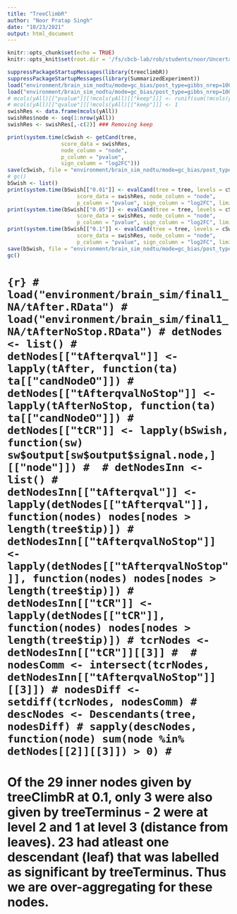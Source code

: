 ```yaml
---
title: "TreeClimbR"
author: "Noor Pratap Singh"
date: "10/23/2021"
output: html_document
---
```


```r
knitr::opts_chunk$set(echo = TRUE)
knitr::opts_knit$set(root.dir = '/fs/cbcb-lab/rob/students/noor/Uncertainity/treeTerminusScripts')
```

```r
suppressPackageStartupMessages(library(treeclimbR))
suppressPackageStartupMessages(library(SummarizedExperiment))
load("environment/brain_sim_nodtu/mode=gc_bias/post_type=gibbs_nrep=100_tf=100/yAll.RData")
load("environment/brain_sim_nodtu/mode=gc_bias/post_type=gibbs_nrep=100_tf=100/tree.RData")
# mcols(yAll)[["pvalue"]][!mcols(yAll)[["keep"]]] <- runif(sum(!mcols(yAll)[["keep"]]),0,1)
# mcols(yAll)[["qvalue"]][!mcols(yAll)[["keep"]]] <- 1
swishRes <- data.frame(mcols(yAll))
swishRes$node <- seq(1:nrow(yAll))
swishRes <- swishRes[,-c(2)] ### Removing keep

print(system.time(cSwish <- getCand(tree,
                 score_data = swishRes,
                 node_column = "node",
                 p_column = "pvalue",
                 sign_column = "log2FC")))
save(cSwish, file = "environment/brain_sim_nodtu/mode=gc_bias/post_type=gibbs_nrep=100_tf=100/benchmark/cSwish.RData")
# gc()
bSwish <- list()
print(system.time(bSwish[["0.01"]] <- evalCand(tree = tree, levels = cSwish$candidate_list,
                      score_data = swishRes, node_column = "node",
                      p_column = "pvalue", sign_column = "log2FC", limit_rej=0.01)))
print(system.time(bSwish[["0.05"]] <- evalCand(tree = tree, levels = cSwish$candidate_list,
                      score_data = swishRes, node_column = "node",
                      p_column = "pvalue", sign_column = "log2FC", limit_rej=0.05)))
print(system.time(bSwish[["0.1"]] <- evalCand(tree = tree, levels = cSwish$candidate_list,
                      score_data = swishRes, node_column = "node",
                      p_column = "pvalue", sign_column = "log2FC", limit_rej=0.1)))
save(bSwish, file = "environment/brain_sim_nodtu/mode=gc_bias/post_type=gibbs_nrep=100_tf=100/benchmark/bSwish.RData")
gc()

```

# ```{r}
# load("environment/brain_sim/final1_NA/tAfter.RData")
# load("environment/brain_sim/final1_NA/tAfterNoStop.RData")
# detNodes <- list()
# detNodes[["tAfterqval"]] <- lapply(tAfter, function(ta) ta[["candNodeO"]])
# detNodes[["tAfterqvalNoStop"]] <- lapply(tAfterNoStop, function(ta) ta[["candNodeO"]])
# detNodes[["tCR"]] <- lapply(bSwish, function(sw) sw$output[sw$output$signal.node,][["node"]])
# 
# detNodesInn <- list()
# detNodesInn[["tAfterqval"]] <- lapply(detNodes[["tAfterqval"]], function(nodes) nodes[nodes > length(tree$tip)])
# detNodesInn[["tAfterqvalNoStop"]] <- lapply(detNodes[["tAfterqvalNoStop"]], function(nodes) nodes[nodes > length(tree$tip)])
# detNodesInn[["tCR"]] <- lapply(detNodes[["tCR"]], function(nodes) nodes[nodes > length(tree$tip)])
# tcrNodes <- detNodesInn[["tCR"]][[3]]
# 
# nodesComm <- intersect(tcrNodes, detNodesInn[["tAfterqvalNoStop"]][[3]])
# nodesDiff <- setdiff(tcrNodes, nodesComm)
# descNodes <- Descendants(tree, nodesDiff)
# sapply(descNodes, function(node) sum(node %in% detNodes[[2]][[3]]) > 0)
# ```
# Of the 29 inner nodes given by treeClimbR at 0.1, only 3 were also given by treeTerminus - 2 were at level 2 and 1 at level 3 (distance from leaves). 23 had atleast one descendant (leaf) that was labelled as significant by treeTerminus. Thus we are over-aggregating for these nodes.
